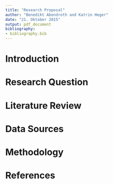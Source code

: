 ```yaml
---
title: "Research Proposal"
author: "Benedikt Abendroth and Katrin Heger"
date: "21. Oktober 2015"
output: pdf_document
bibliography:
- bibliography.bib
---
```


# Introduction
# Research Question
# Literature Review
# Data Sources
# Methodology
# References